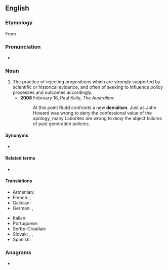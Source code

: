 ==English==

===Etymology===
From {{suffix|en|denial|ism}}.

===Pronunciation===
* {{a|UK}} {{IPA|en|/dɪˈnaɪ(j)əlɪzəm/}}

===Noun===
{{wikipedia}}
{{en-noun|-|s}}

# The practice of rejecting propositions which are strongly supported by scientific or historical evidence, and often of seeking to influence policy processes and outcomes accordingly.
#* '''2008''' February 16, Paul Kelly, ''The Australian'':
#*: At this point Rudd confronts a new '''denialism'''. Just as John Howard was wrong to deny the confessional value of the apology, many Laborites are wrong to deny the abject failures of past generation policies.

====Synonyms====
* {{l|en|negationism}}

====Related terms====
* {{l|en|denialist}}

====Translations====
{{trans-top|position of those who reject propositions that are strongly supported by scientific or historical evidence}}
* Armenian: {{t+|hy|ժխտողականություն}}
* French: {{t+|fr|négationnisme|m}}, {{t+|fr|dénialisme|m}}
* Galician: {{t|gl|negacionismo|m}}
* German: {{t+|de|Leugnung|f}}, {{t+|de|Verleugnung|f}}
{{trans-mid}}
* Italian: {{t+|it|negazionismo|m}}
* Portuguese: {{t|pt|negacionismo|m}}
* Serbo-Croatian: {{t|sh|denijalizam|m}}
* Slovak: {{t|sk|popieračstvo}}, {{t|sk|poprenie}}, {{t|sk|popieranie}}
* Spanish: {{t|es|negacionismo|m}}
{{trans-bottom}}

===Anagrams===
* {{anagrams|en|a=adeiilmns|aldimines|melaniids|mine dials}}